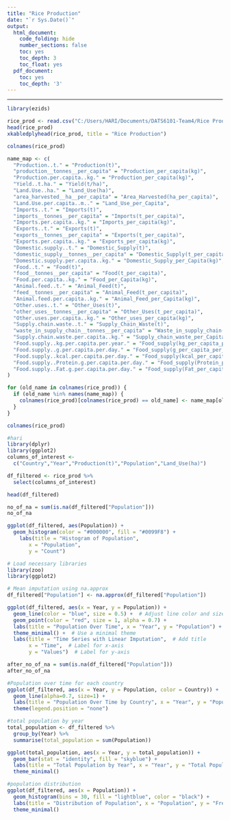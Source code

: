 ```yaml
---
title: "Rice Production"
date: "`r Sys.Date()`"
output:
  html_document:
    code_folding: hide
    number_sections: false
    toc: yes
    toc_depth: 3
    toc_float: yes
  pdf_document:
    toc: yes
    toc_depth: '3'
---
```


---

```r
library(ezids)
```

```r
rice_prod <- read.csv("C:/Users/HARI/Documents/DATS6101-Team4/Rice Production Data.csv")
head(rice_prod)
xkabledplyhead(rice_prod, title = "Rice Production")
```

```r
colnames(rice_prod)
```

```r

name_map <- c(
  "Production..t." = "Production(t)",
  "production__tonnes__per_capita" = "Production_per_capita(kg)",
  "Production.per.capita..kg." = "Production_per_capita(kg)",
  "Yield..t.ha." = "Yield(t/ha)",
  "Land.Use..ha." = "Land_Use(ha)",
  "area_harvested__ha__per_capita" = "Area_Harvested(ha_per_capita)",
  "Land.Use.per.capita..m.." = "Land_Use_per_Capita",
  "Imports..t." = "Imports(t)",
  "imports__tonnes__per_capita" = "Imports(t_per_capita)",
  "Imports.per.capita..kg." = "Imports_per_capita(kg)",
  "Exports..t." = "Exports(t)",
  "exports__tonnes__per_capita" = "Exports(t_per_capita)",
  "Exports.per.capita..kg." = "Exports_per_capita(kg)",
  "Domestic.supply..t." = "Domestic_Supply(t)",
  "domestic_supply__tonnes__per_capita" = "Domestic_Supply(t_per_capita)",
  "Domestic.supply.per.capita..kg." = "Domestic_Supply_per_Capita(kg)",
  "Food..t." = "Food(t)",
  "food__tonnes__per_capita" = "Food(t_per_capita)",
  "Food.per.capita..kg." = "Food_per_Capita(kg)",
  "Animal.feed..t." = "Animal_Feed(t)",
  "feed__tonnes__per_capita" = "Animal_Feed(t_per_capita)",
  "Animal.feed.per.capita..kg." = "Animal_Feed_per_Capita(kg)",
  "Other.uses..t." = "Other_Uses(t)",
  "other_uses__tonnes__per_capita" = "Other_Uses(t_per_capita)",
  "Other.uses.per.capita..kg." = "Other_uses_per_capita(kg)",
  "Supply.chain.waste..t." = "Supply_Chain_Waste(t)",
  "waste_in_supply_chain__tonnes__per_capita" = "Waste_in_supply_chain(t_per_capita)",
  "Supply.chain.waste.per.capita..kg." = "Supply_chain_waste_per_Capita(kg)",
  "Food.supply..kg.per.capita.per.year." = "Food_supply(kg_per_capita_per_day)",
  "Food.supply..g.per.capita.per.day." = "Food_supply(g_per_capita_per_day)",
  "Food.supply..kcal.per.capita.per.day." = "Food_supply(kcal_per_capita_per_day)",
  "Food.supply..Protein.g.per.capita.per.day." = "Food_supply(Protein_per_capita_per_day)",
  "Food.supply..Fat.g.per.capita.per.day." = "Food_supply(Fat_per_capita_per_day)"
)

for (old_name in colnames(rice_prod)) {
  if (old_name %in% names(name_map)) {
    colnames(rice_prod)[colnames(rice_prod) == old_name] <- name_map[old_name]
  }
}

colnames(rice_prod)

#hari
library(dplyr)
library(ggplot2)
columns_of_interest <- 
  c("Country","Year","Production(t)","Population","Land_Use(ha)")

df_filtered <- rice_prod %>%
  select(columns_of_interest)

head(df_filtered)

no_of_na = sum(is.na(df_filtered["Population"]))
no_of_na

ggplot(df_filtered, aes(Population)) +
  geom_histogram(color = "#000000", fill = "#0099F8") +
    labs(title = "Histogram of Population",
       x = "Population",
       y = "Count")

# Load necessary libraries
library(zoo)
library(ggplot2)

# Mean imputation using na.approx
df_filtered["Population"] <- na.approx(df_filtered["Population"])

ggplot(df_filtered, aes(x = Year, y = Population)) +
  geom_line(color = "blue", size = 0.5) +  # Adjust line color and size
  geom_point(color = "red", size = 1, alpha = 0.7) +
  labs(title = "Population Over Time", x = "Year", y = "Population") +
  theme_minimal() +  # Use a minimal theme
  labs(title = "Time Series with Linear Imputation",  # Add title
       x = "Time",  # Label for x-axis
       y = "Values")  # Label for y-axis

after_no_of_na = sum(is.na(df_filtered["Population"]))
after_no_of_na

#Population over time for each country
ggplot(df_filtered, aes(x = Year, y = Population, color = Country)) +
  geom_line(alpha=0.7, size=1) +
  labs(title = "Population Over Time by Country", x = "Year", y = "Population")+ theme_minimal() +
  theme(legend.position = "none")

#total population by year
total_population <- df_filtered %>%
  group_by(Year) %>%
  summarise(total_population = sum(Population))

ggplot(total_population, aes(x = Year, y = total_population)) +
  geom_bar(stat = "identity", fill = "skyblue") +
  labs(title = "Total Population by Year", x = "Year", y = "Total Population") +
  theme_minimal()

#population distribution
ggplot(df_filtered, aes(x = Population)) +
  geom_histogram(bins = 30, fill = "lightblue", color = "black") +
  labs(title = "Distribution of Population", x = "Population", y = "Frequency") +
  theme_minimal()

```
